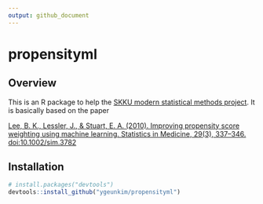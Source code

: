 ```yaml
---
output: github_document
---
```


# propensityml

## Overview

This is an R package to help the [SKKU modern statistical methods project](https://github.com/ygeunkim/psweighting-ml). It is basically based on the paper

[Lee, B. K., Lessler, J., & Stuart, E. A. (2010). Improving propensity score weighting using machine learning. Statistics in Medicine, 29(3), 337–346. doi:10.1002/sim.3782](https://onlinelibrary.wiley.com/doi/abs/10.1002/sim.3782)

## Installation

```r
# install.packages("devtools")
devtools::install_github("ygeunkim/propensityml")
```
